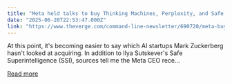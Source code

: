 ```yaml
---
title: "Meta held talks to buy Thinking Machines, Perplexity, and Safe Superintelligence"
date: "2025-06-20T22:53:47.000Z"
link: "https://www.theverge.com/command-line-newsletter/690720/meta-buy-thinking-machines-perplexity-safe-superintelligence"
---
```


At this point, it's becoming easier to say which AI startups Mark Zuckerberg hasn't looked at acquiring.
In addition to Ilya Sutskever's Safe Superintelligence (SSI), sources tell me the Meta CEO rece...

[Read more](https://www.theverge.com/command-line-newsletter/690720/meta-buy-thinking-machines-perplexity-safe-superintelligence)
